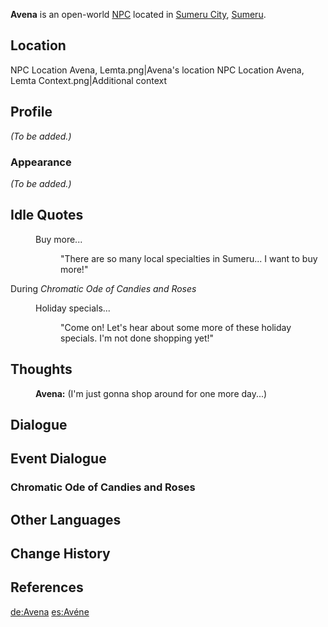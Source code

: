 {{Meta
|missing_NPC_profile  = yes
}}
{{Character Infobox
|type             = Open-World NPC
|image            = NPC Avena.png
|region           = Sumeru
|location         = Sumeru
|affiliation      = Adventurers' Guild
|title            = Adventurer
|ancestry         = <!-- Clan/family -->
|father           = 
|mother           = 
|spouse           = 
|sibling          = 
|child            = 
|relative         = 
|voiceEN          = {{w|Marissa Lenti}}<ref name="Marissa Lenti Resume">Marissa Lenti: [https://www.marissalenti.com/resume EN VA's Resume] ([https://web.archive.org/web/20230705005646/https://www.marissalenti.com/resume Archived])</ref>
|voiceCN          = 
|voiceJP          = 
|dialoguereward   = 
}}
'''Avena''' is an open-world [[NPC]] located in [[Sumeru City]], [[Sumeru]].

==Location==
<gallery>
NPC Location Avena, Lemta.png|Avena's location
NPC Location Avena, Lemta Context.png|Additional context
</gallery>

==Profile==
''(To be added.)''

===Appearance===
''(To be added.)''
<!--
==Quests and Events==
{{Quests and Events}}
-->
==Idle Quotes==
{{Dialogue Start}}
: {{DIcon|Idle}} Buy more...
:: {{A|VO Avena 01.ogg}} "There are so many local specialties in Sumeru... I want to buy more!"
{{Dialogue End}}

;During ''Chromatic Ode of Candies and Roses''
{{Dialogue Start}}
:{{DIcon|Idle}} Holiday specials...
::{{A|VO Avena Chromatic Ode of Candies and Roses 01.ogg}} "Come on! Let's hear about some more of these holiday specials. I'm not done shopping yet!"
{{Dialogue End}}

==Thoughts==
{{All Schemes to Know Explanation|name=Avena}}
:{{A|VO Avena All Schemes to Know 01.ogg}} '''Avena:''' (I'm just gonna shop around for one more day...)

==Dialogue==
{{Transclude|Lemta|Daytime}}

==Event Dialogue==
===Chromatic Ode of Candies and Roses===
{{Transclude|Lemta|Chromatic Ode of Candies and Roses}}
{{Dialogue End}}
<!--
==Trivia==
* 
-->

==Other Languages==
{{Other Languages
|default_hidden = 1
|en      = Avena
|zhs     = 艾维娜
|zhs_rm  = Àiwéinà
|zht     = 艾維娜
|zht_rm  = Àiwéinà
|ja      = アヴェナ
|ja_rm   = Avena
|ko      = 아베나
|es      = Avéne
|fr      = Avena
|ru      = Авена
|th      = Avena
|vi      = Avena
|de      = Avena
|id      = Avena
|pt      = Avena
|tr      = Avena
|it      = Avena
}}

==Change History==
{{Change History|3.0}}

==References==
{{Reflist}}

[[de:Avena]]
[[es:Avéne]]